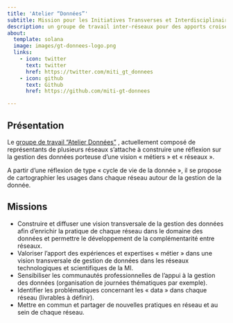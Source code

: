 ```yaml
---
title: 'Atelier “Données”'
subtitle: Mission pour les Initiatives Transverses et Interdisciplinaires du CNRS
description: un groupe de travail inter-réseaux pour des apports croisés des métiers sur la gestion des données de la recherche
about:
  template: solana
  image: images/gt-donnees-logo.png
  links:
    - icon: twitter
      text: twitter
      href: https://twitter.com/miti_gt_donnees
    - icon: github
      text: Github
      href: https://github.com/miti-gt-donnees

---
```



## Présentation

Le [groupe de travail "Atelier Données"](https://www.cnrs.fr/mi/spip.php?article1313) , actuellement
composé de représentants de plusieurs réseaux  s’attache à construire
une réflexion sur la gestion des données porteuse d’une vision «
métiers » et « réseaux ».

A partir d’une réflexion de type « cycle de vie de la donnée », il
se propose de cartographier les usages dans chaque réseau autour
de la gestion de la donnée.


## Missions 

- Construire et diffuser une vision transversale de la gestion des données afin d’enrichir la pratique de chaque réseau dans le domaine des données et permettre le développement de la complémentarité entre réseaux.
- Valoriser l’apport des expériences et expertises « métier » dans une vision transversale de gestion de données dans les réseaux technologiques et scientifiques de la MI.
- Sensibiliser les communautés professionnelles de l’appui à la gestion des données (organisation de journées thématiques par exemple).
- Identifier les problématiques concernant les « data » dans chaque réseau (livrables à définir).
- Mettre en commun et partager de nouvelles pratiques en réseau et au sein de chaque réseau.


